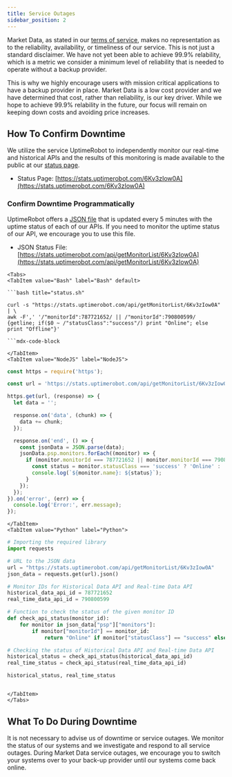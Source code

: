 ```yaml
---
title: Service Outages
sidebar_position: 2
---
```



Market Data, as stated in our [terms of service](https://www.marketdata.app/terms/), makes no representation as to the reliability, availability, or timeliness of our service. This is not just a standard disclaimer. We have not yet been able to achieve 99.9% relability, which is a metric we consider a minimum level of reliability that is needed to operate without a backup provider.

This is why we highly encourage users with mission critical applications to have a backup provider in place. Market Data is a low cost provider and we have determined that cost, rather than reliability, is our key driver. While we hope to achieve 99.9% relability in the future, our focus will remain on keeping down costs and avoiding price increases.

## How To Confirm Downtime

We utilize the service UptimeRobot to independently monitor our real-time and historical APIs and the results of this monitoring is made available to the public at our [status page](https://stats.uptimerobot.com/6Kv3zIow0A).

- Status Page: [https://stats.uptimerobot.com/6Kv3zIow0A](https://stats.uptimerobot.com/6Kv3zIow0A)

### Confirm Downtime Programmatically

UptimeRobot offers a [JSON file](https://stats.uptimerobot.com/api/getMonitorList/6Kv3zIow0A) that is updated every 5 minutes with the uptime status of each of our APIs. If you need to monitor the uptime status of our API, we encourage you to use this file.

- JSON Status File: [https://stats.uptimerobot.com/api/getMonitorList/6Kv3zIow0A](https://stats.uptimerobot.com/api/getMonitorList/6Kv3zIow0A)


```mdx-code-block
<Tabs>
<TabItem value="Bash" label="Bash" default>

```bash title="status.sh"

curl -s "https://stats.uptimerobot.com/api/getMonitorList/6Kv3zIow0A" | \
awk -F',' '/"monitorId":787721652/ || /"monitorId":790800599/ {getline; if($0 ~ /"statusClass":"success"/) print "Online"; else print "Offline"}'

```mdx-code-block

</TabItem>
<TabItem value="NodeJS" label="NodeJS">

```

```js title="status.js"
const https = require('https');

const url = 'https://stats.uptimerobot.com/api/getMonitorList/6Kv3zIow0A';

https.get(url, (response) => {
  let data = '';

  response.on('data', (chunk) => {
    data += chunk;
  });

  response.on('end', () => {
    const jsonData = JSON.parse(data);
    jsonData.psp.monitors.forEach((monitor) => {
      if (monitor.monitorId === 787721652 || monitor.monitorId === 790800599) {
        const status = monitor.statusClass === 'success' ? 'Online' : 'Offline';
        console.log(`${monitor.name}: ${status}`);
      }
    });
  });
}).on('error', (err) => {
  console.log('Error:', err.message);
});
```

```mdx-code-block
</TabItem>
<TabItem value="Python" label="Python">

```

```python title="status.py"
# Importing the required library
import requests

# URL to the JSON data
url = "https://stats.uptimerobot.com/api/getMonitorList/6Kv3zIow0A"
json_data = requests.get(url).json()

# Monitor IDs for Historical Data API and Real-time Data API
historical_data_api_id = 787721652
real_time_data_api_id = 790800599

# Function to check the status of the given monitor ID
def check_api_status(monitor_id):
    for monitor in json_data["psp"]["monitors"]:
        if monitor["monitorId"] == monitor_id:
            return "Online" if monitor["statusClass"] == "success" else "Offline"

# Checking the status of Historical Data API and Real-time Data API
historical_status = check_api_status(historical_data_api_id)
real_time_status = check_api_status(real_time_data_api_id)

historical_status, real_time_status
```

```mdx-code-block

</TabItem>
</Tabs>
```

## What To Do During Downtime

It is not necessary to advise us of downtime or service outages. We monitor the status of our systems and we investigate and respond to all service outages. During Market Data service outages, we encourage you to switch your systems over to your back-up provider until our systems come back online.
